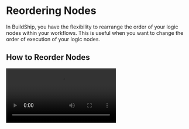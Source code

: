 # Reordering Nodes


In BuildShip, you have the flexibility to rearrange the order of your logic nodes within your workflows. This is useful
when you want to change the order of execution of your logic nodes.

## How to Reorder Nodes

<Video src='/basics/reordering.mp4' />

<Steps>
### Access the Workflow Navigation Panel

On the left-hand side of the BuildShip interface, you'll find the Workflow Navigation Panel. This panel displays all the
nodes in your workflow in their current order.

### Drag and Drop

To rearrange the nodes, simply click and hold on the node you want to move. Drag it to the desired position within the
panel. As you drag and drop the nodes in the navigation panel, you'll notice that the nodes automatically adjust to
their new order. This mirrors the order you've set in the navigation panel within your workflow.

</Steps>

<Callout emoji='💡' type='tip'>
  Triggers are the starting points of workflows, and thus cannot be reordered. Their sequence remains fixed. Only logic
  nodes can be rearranged as needed.
</Callout>
